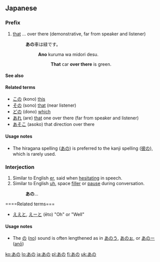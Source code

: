 ==Japanese==

===Prefix===
{{ja-pos|h|prefix|kanji=彼の|rom=ano}}

# [[that]] ... over there (demonstrative, far from speaker and listener)
#: '''あの'''車は緑です。
#:: '''Ano''' kuruma wa midori desu.
#::: '''That''' car '''over there''' is green.

====See also====
{{Japanese demonstratives}}

====Related terms====
* [[この]] (kono) [[this]]
* [[その]] (sono) [[that]] (near listener)
* [[どの]] (dono) [[which]]
* [[あれ]] (are) [[that]] one over there (far from speaker and listener)
* [[あそこ]] (asoko) that direction over there

====Usage notes====
* The hiragana spelling ([[あの]]) is preferred to the kanji spelling ([[彼の]]), which is rarely used.

===Interjection===
{{ja-pos|h|interjection|rom=ano}}

# Similar to English [[er]], said when [[hesitating]] in speech. 
# Similar to English [[uh]], space [[filler]] or [[pause]] during conversation. 
#: '''あの'''…

====Related terms===
* [[ええと]], [[えーと]] (ēto) "Oh" or "Well"

====Usage notes====
* The [[の]] ([[no]]) sound is often lengthened as in [[あのう]], [[あのぉ]], or [[あのー]] ([[anō]])

[[ko:あの]]
[[lo:あの]]
[[ja:あの]]
[[pl:あの]]
[[fi:あの]]
[[uk:あの]]